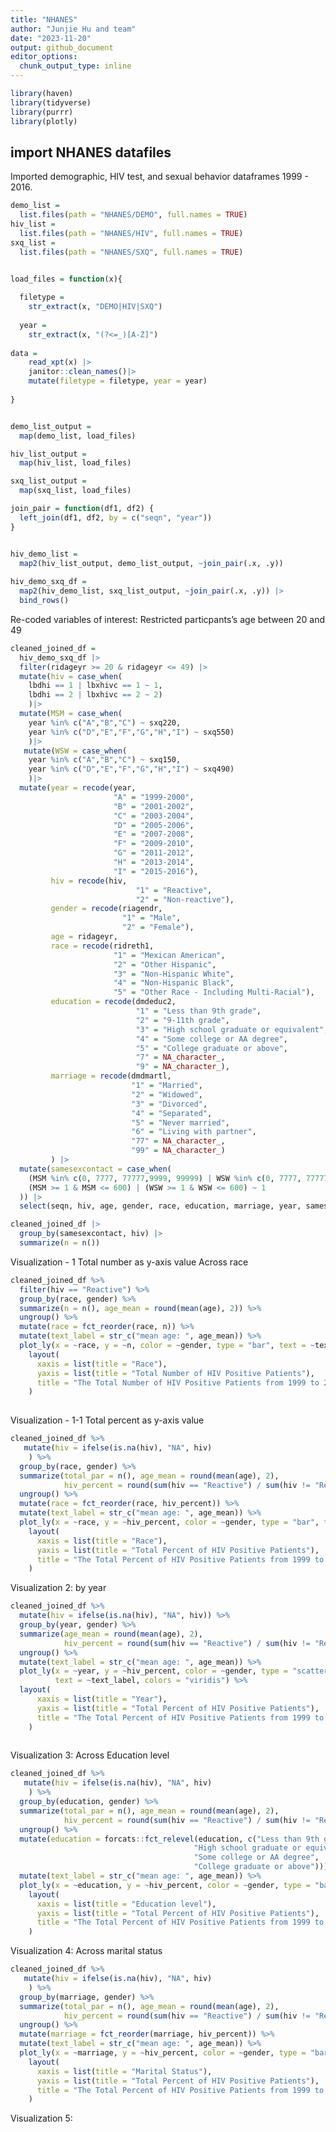```yaml
---
title: "NHANES"
author: "Junjie Hu and team"
date: "2023-11-20"
output: github_document
editor_options: 
  chunk_output_type: inline
---
```


```r
library(haven)
library(tidyverse)
library(purrr)
library(plotly)

```

## import NHANES datafiles

Imported demographic, HIV test, and sexual behavior dataframes 1999 - 2016. 
```r
demo_list = 
  list.files(path = "NHANES/DEMO", full.names = TRUE) 
hiv_list = 
  list.files(path = "NHANES/HIV", full.names = TRUE) 
sxq_list = 
  list.files(path = "NHANES/SXQ", full.names = TRUE) 


load_files = function(x){
  
  filetype =
    str_extract(x, "DEMO|HIV|SXQ")
  
  year = 
    str_extract(x, "(?<=_)[A-Z]")
  
data = 
    read_xpt(x) |>
    janitor::clean_names()|>
    mutate(filetype = filetype, year = year)
    
}


demo_list_output = 
  map(demo_list, load_files) 

hiv_list_output = 
  map(hiv_list, load_files) 

sxq_list_output = 
  map(sxq_list, load_files)

join_pair = function(df1, df2) {
  left_join(df1, df2, by = c("seqn", "year"))
}


hiv_demo_list = 
  map2(hiv_list_output, demo_list_output, ~join_pair(.x, .y))
  
hiv_demo_sxq_df = 
  map2(hiv_demo_list, sxq_list_output, ~join_pair(.x, .y)) |>
  bind_rows() 

```

Re-coded variables of interest:
Restricted particpants's age between 20 and 49
```r
cleaned_joined_df = 
  hiv_demo_sxq_df |>
  filter(ridageyr >= 20 & ridageyr <= 49) |>
  mutate(hiv = case_when(
    lbdhi == 1 | lbxhivc == 1 ~ 1,
    lbdhi == 2 | lbxhivc == 2 ~ 2)
    )|> 
  mutate(MSM = case_when(
    year %in% c("A","B","C") ~ sxq220,
    year %in% c("D","E","F","G","H","I") ~ sxq550)
    )|>
   mutate(WSW = case_when(
    year %in% c("A","B","C") ~ sxq150,
    year %in% c("D","E","F","G","H","I") ~ sxq490)
    )|>
  mutate(year = recode(year, 
                       "A" = "1999-2000",
                       "B" = "2001-2002",
                       "C" = "2003-2004",
                       "D" = "2005-2006",
                       "E" = "2007-2008",
                       "F" = "2009-2010",
                       "G" = "2011-2012",
                       "H" = "2013-2014",
                       "I" = "2015-2016"),
         hiv = recode(hiv,
                            "1" = "Reactive",
                            "2" = "Non-reactive"),
         gender = recode(riagendr, 
                         "1" = "Male",
                         "2" = "Female"),
         age = ridageyr,
         race = recode(ridreth1,
                       "1" = "Mexican American",
                       "2" = "Other Hispanic",
                       "3" = "Non-Hispanic White",
                       "4" = "Non-Hispanic Black",
                       "5" = "Other Race - Including Multi-Racial"),
         education = recode(dmdeduc2,
                            "1" = "Less than 9th grade",
                            "2" = "9-11th grade",
                            "3" = "High school graduate or equivalent",
                            "4" = "Some college or AA degree",
                            "5" = "College graduate or above",
                            "7" = NA_character_,
                            "9" = NA_character_),
         marriage = recode(dmdmartl,
                           "1" = "Married", 
                           "2" = "Widowed",
                           "3" = "Divorced",
                           "4" = "Separated",
                           "5" = "Never married",
                           "6" = "Living with partner",
                           "77" = NA_character_,
                           "99" = NA_character_)
         ) |>
  mutate(samesexcontact = case_when(
    (MSM %in% c(0, 7777, 77777,9999, 99999) | WSW %in% c(0, 7777, 77777, 9999, 99999)) ~ 0,
    (MSM >= 1 & MSM <= 600) | (WSW >= 1 & WSW <= 600) ~ 1
  )) |>
  select(seqn, hiv, age, gender, race, education, marriage, year, samesexcontact)
```

```r
cleaned_joined_df |>
  group_by(samesexcontact, hiv) |>
  summarize(n = n())
```

Visualization - 1
Total number as y-axis value
Across race
```r
cleaned_joined_df %>% 
  filter(hiv == "Reactive") %>% 
  group_by(race, gender) %>%
  summarize(n = n(), age_mean = round(mean(age), 2)) %>% 
  ungroup() %>% 
  mutate(race = fct_reorder(race, n)) %>% 
  mutate(text_label = str_c("mean age: ", age_mean)) %>% 
  plot_ly(x = ~race, y = ~n, color = ~gender, type = "bar", text = ~text_label, colors = "viridis") %>% 
    layout(
      xaxis = list(title = "Race"),
      yaxis = list(title = "Total Number of HIV Positive Patients"),
      title = "The Total Number of HIV Positive Patients from 1999 to 2016 Across Races"
    )
  
```

Visualization - 1-1
Total percent as y-axis value
```r
cleaned_joined_df %>% 
   mutate(hiv = ifelse(is.na(hiv), "NA", hiv)
    ) %>% 
  group_by(race, gender) %>%
  summarize(total_par = n(), age_mean = round(mean(age), 2), 
            hiv_percent = round(sum(hiv == "Reactive") / sum(hiv != "Reactive") * 100, 3)) %>%
  ungroup() %>% 
  mutate(race = fct_reorder(race, hiv_percent)) %>% 
  mutate(text_label = str_c("mean age: ", age_mean)) %>% 
  plot_ly(x = ~race, y = ~hiv_percent, color = ~gender, type = "bar", text = ~text_label, colors = "viridis") %>% 
    layout(
      xaxis = list(title = "Race"),
      yaxis = list(title = "Total Percent of HIV Positive Patients"),
      title = "The Total Percent of HIV Positive Patients from 1999 to 2016 Across Races"
    )
```

Visualization 2: by year 
```r
cleaned_joined_df %>% 
  mutate(hiv = ifelse(is.na(hiv), "NA", hiv)) %>% 
  group_by(year, gender) %>% 
  summarize(age_mean = round(mean(age), 2), 
            hiv_percent = round(sum(hiv == "Reactive") / sum(hiv != "Reactive") * 100, 3)) %>%
  ungroup() %>% 
  mutate(text_label = str_c("mean age: ", age_mean)) %>% 
  plot_ly(x = ~year, y = ~hiv_percent, color = ~gender, type = "scatter", mode = "lines+markers",
          text = ~text_label, colors = "viridis") %>% 
  layout(
      xaxis = list(title = "Year"),
      yaxis = list(title = "Total Percent of HIV Positive Patients"),
      title = "The Total Percent of HIV Positive Patients from 1999 to 2016"
    )
  
```

Visualization 3: 
Across Education level
```r
cleaned_joined_df %>% 
   mutate(hiv = ifelse(is.na(hiv), "NA", hiv)
    ) %>% 
  group_by(education, gender) %>%
  summarize(total_par = n(), age_mean = round(mean(age), 2), 
            hiv_percent = round(sum(hiv == "Reactive") / sum(hiv != "Reactive") * 100, 3)) %>%
  ungroup() %>% 
  mutate(education = forcats::fct_relevel(education, c("Less than 9th grade", "9-11th grade", 
                                         "High school graduate or equivalent", 
                                         "Some college or AA degree",
                                         "College graduate or above"))) %>% 
  mutate(text_label = str_c("mean age: ", age_mean)) %>% 
  plot_ly(x = ~education, y = ~hiv_percent, color = ~gender, type = "bar", text = ~text_label, colors = "viridis") %>% 
    layout(
      xaxis = list(title = "Education level"),
      yaxis = list(title = "Total Percent of HIV Positive Patients"),
      title = "The Total Percent of HIV Positive Patients from 1999 to 2016 Across Education Level"
    )
```


Visualization 4: 
Across marital status
```r
cleaned_joined_df %>% 
   mutate(hiv = ifelse(is.na(hiv), "NA", hiv)
    ) %>% 
  group_by(marriage, gender) %>%
  summarize(total_par = n(), age_mean = round(mean(age), 2), 
            hiv_percent = round(sum(hiv == "Reactive") / sum(hiv != "Reactive") * 100, 3)) %>%
  ungroup() %>% 
  mutate(marriage = fct_reorder(marriage, hiv_percent)) %>% 
  mutate(text_label = str_c("mean age: ", age_mean)) %>% 
  plot_ly(x = ~marriage, y = ~hiv_percent, color = ~gender, type = "bar", text = ~text_label, colors = "viridis") %>% 
    layout(
      xaxis = list(title = "Marital Status"),
      yaxis = list(title = "Total Percent of HIV Positive Patients"),
      title = "The Total Percent of HIV Positive Patients from 1999 to 2016 Across Marital Status"
    )
```


Visualization 5: 
```r

```

